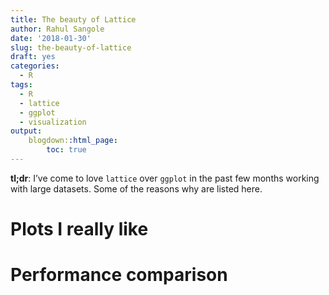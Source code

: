 ```yaml
---
title: The beauty of Lattice
author: Rahul Sangole
date: '2018-01-30'
slug: the-beauty-of-lattice
draft: yes
categories:
  - R
tags:
  - R
  - lattice
  - ggplot
  - visualization
output:
    blogdown::html_page:
        toc: true
---
```

**tl;dr**: I've come to love `lattice` over `ggplot` in the past few months working with large datasets. Some of the reasons why are listed here.

# Plots I really like

# Performance comparison

